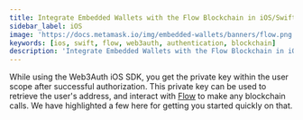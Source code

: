```yaml
---
title: Integrate Embedded Wallets with the Flow Blockchain in iOS/Swift Applications
sidebar_label: iOS
image: 'https://docs.metamask.io/img/embedded-wallets/banners/flow.png'
keywords: [ios, swift, flow, web3auth, authentication, blockchain]
description: 'Integrate Embedded Wallets with the Flow Blockchain in iOS/Swift Applications | Embedded Wallets'
---
```



<SEO
  title="Integrate Embedded Wallets with the Flow Blockchain in iOS/Swift Applications"
  description="Integrate Embedded Wallets with the Flow Blockchain in iOS/Swift Applications | Embedded Wallets"
  image="https://docs.metamask.io/img/embedded-wallets/banners/flow.png"
  slug="/embedded-wallets/connect-blockchain/evm/flow/ios"
/>

While using the Web3Auth iOS SDK, you get the private key within the user scope after successful authorization. This private key can be used to retrieve the user's address, and interact with [Flow](https://developers.flow.com/) to make any blockchain calls. We have highlighted a few here for getting you started quickly on that.

<EVMInteraction />
